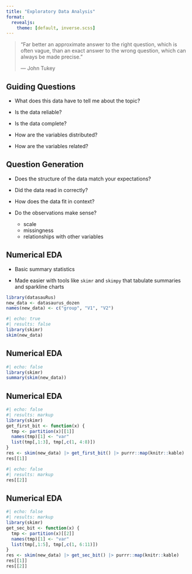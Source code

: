 ```yaml
---
title: "Exploratory Data Analysis"
format: 
  revealjs:
    theme: [default, inverse.scss]
---
```


> "Far better an approximate answer to the right question, which is often vague, than an exact answer to the wrong question, which can always be made precise."
> 
> — John Tukey

## Guiding Questions

- What does this data have to tell me about the topic?

- Is the data reliable?

- Is the data complete?

- How are the variables distributed?

- How are the variables related?


## Question Generation

- Does the structure of the data match your expectations?

- Did the data read in correctly?

- How does the data fit in context?

- Do the observations make sense? 

    - scale
    - missingness
    - relationships with other variables

## Numerical EDA

- Basic summary statistics

- Made easier with tools like `skimr` and `skimpy` that tabulate summaries and sparkline charts

```r
library(datasauRus)
new_data <- datasaurus_dozen
names(new_data) <- c("group", "V1", "V2")
```

```r
#| echo: true
#| results: false
library(skimr)
skim(new_data)
```

## Numerical EDA {.smaller}

```r
#| echo: false
library(skimr)
summary(skim(new_data))
```

## Numerical EDA {.smaller}

```r
#| echo: false
#| results: markup
library(skimr)
get_first_bit <- function(x) {
  tmp <- partition(x)[[1]]
  names(tmp)[1] <- "var"
  list(tmp[,1:3], tmp[,c(1, 4:8)])
}
res <- skim(new_data) |> get_first_bit() |> purrr::map(knitr::kable) 
res[[1]]
```
```r
#| echo: false
#| results: markup
res[[2]]
```


## Numerical EDA {.smaller}

```r
#| echo: false
#| results: markup
library(skimr)
get_sec_bit <- function(x) {
  tmp <- partition(x)[[2]]
  names(tmp)[1] <- "var"
  list(tmp[,1:5], tmp[,c(1, 6:11)])
}
res <- skim(new_data) |> get_sec_bit() |> purrr::map(knitr::kable) 
res[[1]]
res[[2]]
```
